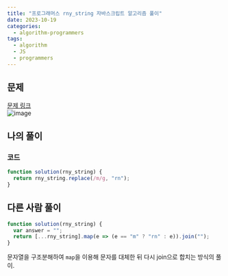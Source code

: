 ```yaml
---
title: "프로그래머스 rny_string 자바스크립트 알고리즘 풀이"
date: 2023-10-19
categories:
  - algorithm-programmers
tags:
  - algorithm
  - JS
  - programmers
---
```


## 문제

[문제 링크](https://school.programmers.co.kr/learn/courses/30/lessons/181863)  
![image](https://github.com/makepin2r/TIL/assets/39889583/7c397f24-cc5f-4f44-9c6c-d7e89bf2a94a)

## 나의 풀이

### 코드

```javascript
function solution(rny_string) {
  return rny_string.replace(/m/g, "rn");
}
```

## 다른 사람 풀이

```javascript
function solution(rny_string) {
  var answer = "";
  return [...rny_string].map(e => (e == "m" ? "rn" : e)).join("");
}
```

문자열을 구조분해하여 `map`을 이용해 문자를 대체한 뒤 다시 join으로 합치는 방식의 풀이.
